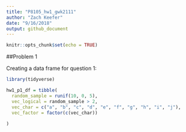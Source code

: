 ```yaml
---
title: "P8105_hw1_gwk2111"
author: "Zach Keefer"
date: "9/16/2018"
output: github_document
---
```


```r
knitr::opts_chunk$set(echo = TRUE)
```

##Problem 1

Creating a data frame for question 1:

```r
library(tidyverse)

hw1_p1_df = tibble(
  random_sample = runif(10, 0, 5),
  vec_logical = random_sample > 2,
  vec_char = c("a", "b", "c", "d", "e", "f", "g", "h", "i", "j"),
  vec_factor = factor(c(vec_char))
  
)

```

